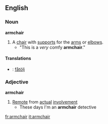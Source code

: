 ==English==
===Noun===
'''armchair'''
#A [[chair]] with [[support]]s for the [[arm]]s or [[elbow]]s.
#* "This is a ''very'' comfy '''armchair'''."
====Translations====
*{{sv}}: [[fåtölj]]

===Adjective===
'''armchair'''
#[[Remote]] from [[actual]] [[involvement]]
#* These days I'm an '''armchair''' detective

[[fr:armchair]]
[[it:armchair]]
